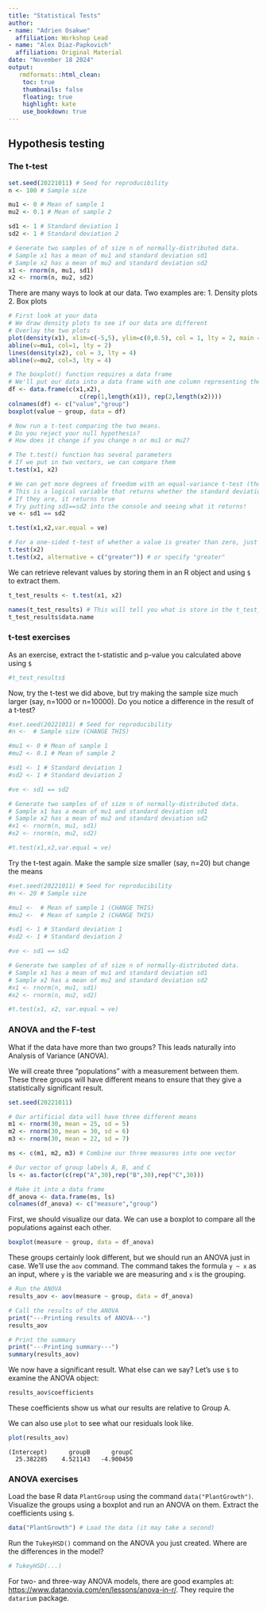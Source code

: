 ---
title: "Statistical Tests"
author: 
- name: "Adrien Osakwe"
  affiliation: Workshop Lead
- name: "Alex Diaz-Papkovich"
  affiliation: Original Material
date: "November 18 2024"
output:
   rmdformats::html_clean:
    toc: true
    thumbnails: false
    floating: true
    highlight: kate
    use_bookdown: true
---

## Hypothesis testing

### The t-test

```{r A basic example of the t-test}
set.seed(20221011) # Seed for reproducibility
n <- 100 # Sample size

mu1 <- 0 # Mean of sample 1
mu2 <- 0.1 # Mean of sample 2

sd1 <- 1 # Standard deviation 1
sd2 <- 1 # Standard deviation 2

# Generate two samples of of size n of normally-distributed data.
# Sample x1 has a mean of mu1 and standard deviation sd1
# Sample x2 has a mean of mu2 and standard deviation sd2
x1 <- rnorm(n, mu1, sd1)
x2 <- rnorm(n, mu2, sd2)
```

There are many ways to look at our data. Two examples are: 1. Density plots 2. Box plots

```{r Looking at your data with a density plot}
# First look at your data
# We draw density plots to see if our data are different
# Overlay the two plots
plot(density(x1), xlim=c(-5,5), ylim=c(0,0.5), col = 1, lty = 2, main = "Comparing two population means")
abline(v=mu1, col=1, lty = 2)
lines(density(x2), col = 3, lty = 4)
abline(v=mu2, col=3, lty = 4)
```

```{r Looking at your data with box plots}
# The boxplot() function requires a data frame
# We'll put our data into a data frame with one column representing the random data and the other representing the group label
df <- data.frame(c(x1,x2),
                    c(rep(1,length(x1)), rep(2,length(x2))))
colnames(df) <- c("value","group")
boxplot(value ~ group, data = df)
```

```{r Carrying out a t-test}
# Now run a t-test comparing the two means. 
# Do you reject your null hypothesis?
# How does it change if you change n or mu1 or mu2?

# The t.test() function has several parameters
# If we put in two vectors, we can compare them
t.test(x1, x2) 
```

```{r More t-test parameters}
# We can get more degrees of freedom with an equal-variance t-test (though it doesn't really matter once n is around 30+)
# This is a logical variable that returns whether the standard deviations of our two samples are equal
# If they are, it returns true
# Try putting sd1==sd2 into the console and seeing what it returns!
ve <- sd1 == sd2

t.test(x1,x2,var.equal = ve)
```

```{r One-sided t-test}
# For a one-sided t-test of whether a value is greater than zero, just use one parameter:
t.test(x2)
t.test(x2, alternative = c("greater")) # or specify "greater"
```

We can retrieve relevant values by storing them in an R object and using `$` to extract them.

```{r Storing and retrieving results}
t_test_results <- t.test(x1, x2)

names(t_test_results) # This will tell you what is store in the t_test_results object
t_test_results$data.name
```

### t-test exercises

As an exercise, extract the t-statistic and p-value you calculated above using `$`

```{r t-test exercise 1}
#t_test_results$
```

Now, try the t-test we did above, but try making the sample size much larger (say, n=1000 or n=10000). Do you notice a difference in the result of a t-test?

```{r t-test exercise 2}
#set.seed(20221011) # Seed for reproducibility
#n <-  # Sample size (CHANGE THIS)

#mu1 <- 0 # Mean of sample 1
#mu2 <- 0.1 # Mean of sample 2

#sd1 <- 1 # Standard deviation 1
#sd2 <- 1 # Standard deviation 2

#ve <- sd1 == sd2

# Generate two samples of of size n of normally-distributed data.
# Sample x1 has a mean of mu1 and standard deviation sd1
# Sample x2 has a mean of mu2 and standard deviation sd2
#x1 <- rnorm(n, mu1, sd1)
#x2 <- rnorm(n, mu2, sd2)

#t.test(x1,x2,var.equal = ve)
```

Try the t-test again. Make the sample size smaller (say, n=20) but change the means

```{r t-test exercise 3}
#set.seed(20221011) # Seed for reproducibility
#n <- 20 # Sample size

#mu1 <-  # Mean of sample 1 (CHANGE THIS)
#mu2 <-  # Mean of sample 2 (CHANGE THIS)

#sd1 <- 1 # Standard deviation 1
#sd2 <- 1 # Standard deviation 2

#ve <- sd1 == sd2

# Generate two samples of of size n of normally-distributed data.
# Sample x1 has a mean of mu1 and standard deviation sd1
# Sample x2 has a mean of mu2 and standard deviation sd2
#x1 <- rnorm(n, mu1, sd1)
#x2 <- rnorm(n, mu2, sd2)

#t.test(x1, x2, var.equal = ve)
```

### ANOVA and the F-test

What if the data have more than two groups? This leads naturally into Analysis of Variance (ANOVA).

We will create three "populations" with a measurement between them. These three groups will have different means to ensure that they give a statistically significant result.

```{r Create three artificial populations}
set.seed(20221011)

# Our artificial data will have three different means
m1 <- rnorm(30, mean = 25, sd = 5)
m2 <- rnorm(30, mean = 30, sd = 6)
m3 <- rnorm(30, mean = 22, sd = 7)

ms <- c(m1, m2, m3) # Combine our three measures into one vector

# Our vector of group labels A, B, and C
ls <- as.factor(c(rep("A",30),rep("B",30),rep("C",30)))

# Make it into a data frame
df_anova <- data.frame(ms, ls)
colnames(df_anova) <- c("measure","group")
```

First, we should visualize our data. We can use a boxplot to compare all the populations against each other.

```{r Visualize the three populations}
boxplot(measure ~ group, data = df_anova)
```

These groups certainly look different, but we should run an ANOVA just in case. We'll use the `aov` command. The command takes the formula `y ~ x` as an input, where `y` is the variable we are measuring and `x` is the grouping.

```{r Run the ANOVA}
# Run the ANOVA
results_aov <- aov(measure ~ group, data = df_anova)

# Call the results of the ANOVA
print("---Printing results of ANOVA---")
results_aov

# Print the summary
print("---Printing summary---")
summary(results_aov)
```

We now have a significant result. What else can we say? Let's use `$` to examine the ANOVA object:

```{r Look closer at the ANOVA}
results_aov$coefficients
```

These coefficients show us what our results are relative to Group A.

We can also use `plot` to see what our residuals look like.

```{r Plotting residuals of an ANOVA model}
plot(results_aov)
```

```         
(Intercept)      groupB      groupC 
  25.382285    4.521143   -4.900450 
```

### ANOVA exercises

Load the base R data `PlantGroup` using the command `data("PlantGrowth")`. Visualize the groups using a boxplot and run an ANOVA on them. Extract the coefficients using `$`.

```{r ANOVA exercise 1}
data("PlantGrowth") # Load the data (it may take a second)

```

Run the `TukeyHSD()` command on the ANOVA you just created. Where are the differences in the model?

```{r ANOVA exercise 2}
# TukeyHSD(...)
```

For two- and three-way ANOVA models, there are good examples at: <https://www.datanovia.com/en/lessons/anova-in-r/>. They require the `datarium` package.
